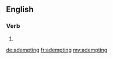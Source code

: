 ==English==

===Verb===
{{head|en|present participle}}

# {{present participle of|adempt|lang=en|nocat=1}}

[[de:adempting]]
[[fr:adempting]]
[[my:adempting]]